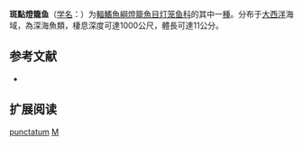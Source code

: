 {{Speciesbox
| name = 斑點燈籠鱼
| status = NE
| status_system = IUCN3.1
| image = Myctophum punctatum1.jpg
| genus = Myctophum
| species = punctatum
| authority = [[Rafinesque|Rafinesque]], 1810
| synonyms = *''Gasteropelecus humboldti''<br /><small>Risso, 1810</small>
*''Myctophum humboldti''<br /><small>Risso, 1810</small>
*''Scopelus caninianus''<br /><small>Valenciennes, 1850</small>
*''Scopelus heideri''<br /><small>Steindachner, 1881</small>
}}

'''斑點燈籠鱼'''（[[学名|学名]]：{{lang|la|''Myctophum punctatum''}}）为[[輻鰭魚綱|輻鰭魚綱]][[燈籠魚目|燈籠魚目]][[灯笼鱼科|灯笼鱼科]]的其中一[[種|種]]。分布于[[大西洋|大西洋]]海域，為深海魚類，棲息深度可達1000公尺，體長可達11公分。

== 参考文献 ==
{{refbegin}}
*{{FishBase_species|genus=Myctophum|species=punctatum|year=2012|month=2}}
{{refend}}

== 扩展阅读 ==
{{refbegin}}
{{wikispecies-inline|Myctophum punctatum|斑點燈籠鱼}}
{{refend}}
{{Taxonbar|from=Q2096590}}

[[Category:燈籠鱼属|punctatum]]
[[Category:1810年描述的鱼类|M]]


{{灯笼鱼目小作品}}